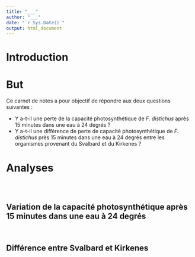 ```yaml
---
title: "___"
author: "___"
date: "`r Sys.Date()`"
output: html_document
---
```


# Introduction

<!--% Rédigez un court paragraphe d’introduction du sujet en 2-3 phrases (*Fucus distichus*, photosynthèse et stress thermique chez les algues) -->

# But

Ce carnet de notes a pour objectif de répondre aux deux questions suivantes :

-   Y a-t-il une perte de la capacité photosynthétique de *F. distichus* après 15 minutes dans une eau à 24 degrés ?
-   Y a-t-il une différence de perte de capacité photosynthétique de *F. distichus* près 15 minutes dans une eau à 24 degrés entre les organismes provenant du Svalbard et du Kirkenes ?

# Analyses

<!--% Importez photosynthesis.csv se trouvant dans le dossier data/. -->

```r

```

<!--% Sélectionnez les individus soumis à une eau de 24° au temps 0 et après 15 minutes. -->

```r

```

<!--% Remaniez le tableau de données afin d'obtenir un tableau large avec une colonne correspondant à l'indice de performance de la photosynthèse en temps 0 et après 15 minutes. -->

```r

```

## Variation de la capacité photosynthétique après 15 minutes dans une eau à 24 degrés

<!--% Quel test d'hypothèse allez-vous réaliser et pourquoi en 3 phrases? Formulez en plus les hypothèses nulles et alternatives. Citez les conditions d'applications du test choisi. -->

<!--% Réalisez un graphique pertinent afin d'illustrer la situation d'après l'indice de performance de la photosynthèse -->

```r

```

<!--% Réalisez le test d'hypothèse.-->

```r

```

<!--% Interprétez le graphique réalisé en 2 phrases, la partie statistique du test réalisé et la partie biologique en 4 phrases. -->

## Différence entre Svalbard et Kirkenes

<!--% Quel test d'hypothèse allez-vous réaliser et pourquoi en 3 phrases? Formulez en plus les hypothèses nulles et alternatives. Citez les conditions d'applications du test choisi. -->

<!--% Réalisez un graphique pertinent afin d'illustrer la situation d'après l'indice de performance de la photosynthèse -->

```r

```

<!--% Réalisez le test d'hypothèse.-->

```r

```

<!--% Interprétez le graphique réalisé en 2 phrases, la partie statistique du test réalisé et la partie biologique en 4 phrases. -->
